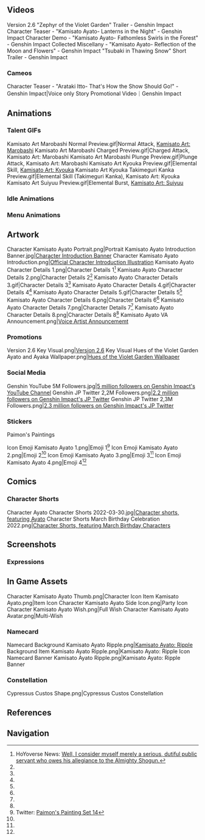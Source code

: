 {{CharacterTabs}}
<!-- Only media posted by HoYoverse. This includes artwork (made in-house or commissioned) and promotional videos. The exception is GIFs of the character using their talents. Make sure to cite the source. -->
==Videos==
<gallery hideaddbutton="true" captionalign="center">
Version 2.6 "Zephyr of the Violet Garden" Trailer - Genshin Impact
Character Teaser - "Kamisato Ayato- Lanterns in the Night" - Genshin Impact
Character Demo - "Kamisato Ayato- Fathomless Swirls in the Forest" - Genshin Impact
Collected Miscellany - "Kamisato Ayato- Reflection of the Moon and Flowers" - Genshin Impact
"Tsubaki in Thawing Snow" Short Trailer - Genshin Impact
</gallery>

===Cameos===
<!--Keep videos in chronological order. -->
<gallery hideaddbutton="true" captionalign="center">
Character Teaser - "Arataki Itto- That's How the Show Should Go!" - Genshin Impact|Voice only
Story Promotional Video｜Genshin Impact
</gallery>

==Animations==
===Talent GIFs===
<gallery hideaddbutton="true" captionalign="center">
Kamisato Art Marobashi Normal Preview.gif|Normal Attack, [[Kamisato Art: Marobashi]]
Kamisato Art Marobashi Charged Preview.gif|Charged Attack, Kamisato Art: Marobashi
Kamisato Art Marobashi Plunge Preview.gif|Plunge Attack, Kamisato Art: Marobashi
Kamisato Art Kyouka Preview.gif|Elemental Skill, [[Kamisato Art: Kyouka]]
Kamisato Art Kyouka Takimeguri Kanka Preview.gif|Elemental Skill (Takimeguri Kanka), Kamisato Art: Kyouka
Kamisato Art Suiyuu Preview.gif|Elemental Burst, [[Kamisato Art: Suiyuu]]
</gallery>

===Idle Animations===
{{Preview
|size=180px
|file1=Idle Kamisato Ayato 1
|file2=Idle Kamisato Ayato 2
}}
===Menu Animations===
{{Preview
|size=180px
|file1=Talent Menu Kamisato Ayato
|file2=Weapon Menu Kamisato Ayato
}}

==Artwork==
<!-- Hide unused sections. Try to keep images in chronological order, based on release date. May reformat gallery once images flood, and then make subheadings and group images. -->
<gallery hideaddbutton="true" captionalign="center">
Character Kamisato Ayato Portrait.png|Portrait
Kamisato Ayato Introduction Banner.jpg|[https://www.hoyolab.com/article/3085959 Character Introduction Banner]
<!--2022-02-04-->
Character Kamisato Ayato Introduction.png|[https://twitter.com/GenshinImpact/status/1489534191989575686 Official Character Introduction Illustration]
Kamisato Ayato Character Details 1.png|Character Details 1<ref name="charDetails">HoYoverse News: [https://genshin.hoyoverse.com/en/news/detail/20116 Well, I consider myself merely a serious, dutiful public servant who owes his allegiance to the Almighty Shogun.]</ref>
Kamisato Ayato Character Details 2.png|Character Details 2<ref name="charDetails" />
Kamisato Ayato Character Details 3.gif|Character Details 3<ref name="charDetails" />
Kamisato Ayato Character Details 4.gif|Character Details 4<ref name="charDetails" />
Kamisato Ayato Character Details 5.gif|Character Details 5<ref name="charDetails" />
Kamisato Ayato Character Details 6.png|Character Details 6<ref name="charDetails" />
Kamisato Ayato Character Details 7.png|Character Details 7<ref name="charDetails" />
Kamisato Ayato Character Details 8.png|Character Details 8<ref name="charDetails" />
Kamisato Ayato VA Announcement.png|[https://twitter.com/GenshinImpact/status/1506873445241348096 Voice Artist Announcememt]
</gallery>
<!--
===Birthdays===
<gallery hideaddbutton="true" captionalign="center">

</gallery>
===Holiday===
<gallery hideaddbutton="true" captionalign="center">

</gallery>
-->
===Promotions===
<gallery hideaddbutton="true" captionalign="center">
Version 2.6 Key Visual.png|[[Version 2.6]] Key Visual
Hues of the Violet Garden Ayato and Ayaka Wallpaper.png|[https://twitter.com/GenshinImpact/status/1519526824262336512 Hues of the Violet Garden Wallpaper]<!-- 2022-04-28 -->
</gallery>

===Social Media===
<gallery hideaddbutton="true" captionalign="center">
Genshin YouTube 5M Followers.jpg|[https://twitter.com/GenshinImpact/status/1509153468388454403 5 million followers on Genshin Impact's YouTube Channel] <!-- 2022-3-30 -->
Genshin JP Twitter 2,2M Followers.png|[https://twitter.com/Genshin_7/status/1540545321905709057/ 2.2 million followers on Genshin Impact's JP Twitter] <!-- 2022-06-24 -->
Genshin JP Twitter 2,3M Followers.png|[https://twitter.com/Genshin_7/status/1547158904395554816 2.3 million followers on Genshin Impact's JP Twitter] <!-- 2022-07-13 -->
</gallery>

===Stickers===
;Paimon's Paintings
<gallery hideaddbutton="true" captionalign="center">
Icon Emoji Kamisato Ayato 1.png|Emoji 1<ref name="Paimon's Painting 2022-04-22">Twitter: [https://twitter.com/GenshinImpact/status/1517352494791372801 Paimon's Painting Set 14]</ref>
Icon Emoji Kamisato Ayato 2.png|Emoji 2<ref name="Paimon's Painting 2022-04-22"/>
Icon Emoji Kamisato Ayato 3.png|Emoji 3<ref name="Paimon's Painting 2022-04-22"/>
Icon Emoji Kamisato Ayato 4.png|Emoji 4<ref name="Paimon's Painting 2022-04-22"/>
</gallery>
<!--
===Miscellaneous===
<gallery hideaddbutton="true" captionalign="center">

</gallery>

==Events==
* Event Name 1/Gallery
* Event Name 2/Gallery
-->

==Comics==
===Character Shorts===
<gallery hideaddbutton="true" captionalign="center">
Character Ayato Character Shorts 2022-03-30.jpg|[https://twitter.com/GenshinImpact/status/1509108181137514496 Character shorts, featuring Ayato] <!--2022-03-30-->
Character Shorts March Birthday Celebration 2022.png|[https://twitter.com/GenshinImpact/status/1509470560002084866 Character Shorts, featuring March Birthday Characters]<!--2022-03-31-->
</gallery>

==Screenshots==
===Expressions===
{{Character Expression
|character   = Kamisato Ayato
|expression1 = Default
|expression2 = Confident
|expression3 = Pensive
}}

==In Game Assets==
<gallery hideaddbutton="true" captionalign="center">
Character Kamisato Ayato Thumb.png|Character Icon
Item Kamisato Ayato.png|Item Icon
Character Kamisato Ayato Side Icon.png|Party Icon
Character Kamisato Ayato Wish.png|Full Wish
Character Kamisato Ayato Avatar.png|Multi-Wish
</gallery>

===Namecard===
<gallery hideaddbutton="true" captionalign="center">
Namecard Background Kamisato Ayato Ripple.png|[[Kamisato Ayato: Ripple]] Background
Item Kamisato Ayato Ripple.png|Kamisato Ayato: Ripple Icon
Namecard Banner Kamisato Ayato Ripple.png|Kamisato Ayato: Ripple Banner
</gallery>

===Constellation===
<gallery hideaddbutton="true" captionalign="center">
Cypressus Custos Shape.png|Cypressus Custos Constellation
</gallery>

==References==
{{Reflist}}

==Navigation==
{{Character Navbox|link type=media}}